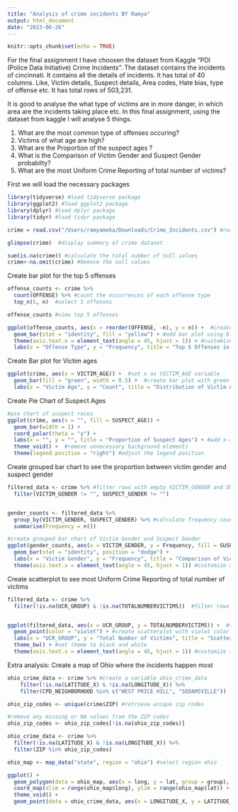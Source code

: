 ```yaml
---
title: "Analysis of crime incidents BY Ramya"
output: html_document
date: "2023-06-26"
---
```


```r
knitr::opts_chunk$set(echo = TRUE)
```

For the final assignment I have choosen the dataset from Kaggle "PDI (Police Data Initiative) Crime Incidents". The dataset contains the incidents of cincinnati. It contains all the details of incidents. It has total of 40 columns. Like, Victim details, Suspect details, Area codes, Hate bias, type of offense etc. It has total rows of 503,231. 

It is good to analyse the what type of victims are in more danger, in which area are the incidents taking place etc. In this final assignment, using the dataset from kaggle I will analyse 5 things. 

1. What are the most common type of offenses occuring?
2. Victims of what age are high?
3. What are the Proportion of the suspect ages ?
4. What is the Comparison of Victim Gender and Suspect Gender probabilty?
5. What are the most Uniform Crime Reporting of total number of victims?

First we will load the necessary packages

```r
library(tidyverse) #load tidyverse package 
library(ggplot2) #load ggplot2 package 
library(dplyr) #load dplyr package 
library(tidyr) #load tidyr package  
```

```r
crime = read.csv("/Users/ramyameka/Downloads/Crime_Incidents.csv") #read CSV file
```

```r
glimpse(crime)  #display summary of crime dataset
```

```r
sum(is.na(crime)) #calculate the total number of null values
crime<-na.omit(crime) #Remove the null values
```


Create bar plot for the top 5 offenses


```r
offense_counts <- crime %>%
  count(OFFENSE) %>% #count the occurrences of each offense type
  top_n(5, n)  #select 5 offenses

offense_counts #view top 5 offenses

ggplot(offense_counts, aes(x = reorder(OFFENSE, -n), y = n)) +  #create ggplot with offense_counts data with x and y variables
  geom_bar(stat = "identity", fill = "yellow") + #add bar plot using blue fill color
  theme(axis.text.x = element_text(angle = 45, hjust = 1)) + #customize x-axis text angle and justification
  labs(x = "Offense Type", y = "Frequency", title = "Top 5 Offenses in Crime Dataset") #add x-axis, y-axis and title labels
```



Create Bar plot for Victim ages 

```r
ggplot(crime, aes(x = VICTIM_AGE)) +  #set x as VICTIM_AGE variable
  geom_bar(fill = "green", width = 0.5) +  #create bar plot with green bars and width 0.5
  labs(x = "Victim Age", y = "Count", title = "Distribution of Victim Ages") #add x-axis, y-axis and title labels
```



Create Pie Chart of Suspect Ages

```r
#pie chart of suspect races
ggplot(crime, aes(x = "", fill = SUSPECT_AGE)) +
  geom_bar(width = 1) +
  coord_polar(theta = "y") +
  labs(x = "", y = "", title = "Proportion of Suspect Ages") + #add x-axis, y-axis and title labels
  theme_void() +  #remove unnecessary background elements
  theme(legend.position = "right") #adjust the legend position
```
  
  
  
Create grouped bar chart to see the proportion between victim gender and suspect gender

```r
filtered_data <- crime %>% #filter rows with empty VICTIM_GENDER and SUSPECT_GENDER
  filter(VICTIM_GENDER != "", SUSPECT_GENDER != "")


gender_counts <- filtered_data %>%
  group_by(VICTIM_GENDER, SUSPECT_GENDER) %>% #calculate frequency counts of Victim Gender and Suspect Gender combinations
  summarise(Frequency = n())

#create grouped bar chart of Victim Gender and Suspect Gender
ggplot(gender_counts, aes(x = VICTIM_GENDER, y = Frequency, fill = SUSPECT_GENDER)) +
  geom_bar(stat = "identity", position = "dodge") +
  labs(x = "Victim Gender", y = "Frequency", title = "Comparison of Victim Gender and Suspect Gender") + #add x-axis, y-axis and title labels
  theme(axis.text.x = element_text(angle = 45, hjust = 1)) #customize x-axis text angle and justification
```



Create scatterplot to see most Uniform Crime Reporting of total number of victims

```r
filtered_data <- crime %>%
  filter(!is.na(UCR_GROUP) & !is.na(TOTALNUMBERVICTIMS))  #filter rows with empty UCR_GROUP and TOTALNUMBERVICTIMS


ggplot(filtered_data, aes(x = UCR_GROUP, y = TOTALNUMBERVICTIMS)) +  #set x-axis as UCR_GROUP and y as TOTALNUMBERVICTIMS
  geom_point(color = "violet") + #create scatterplot with violet color
  labs(x = "UCR_GROUP", y = "Total Number of Victims", title = "Scatterplot of UCR and Total Number of Victims") + #add x-axis, y-axis and title labels
  theme_bw() + #set theme to black and white
  theme(axis.text.x = element_text(angle = 45, hjust = 1)) #customize x-axis text angle and justification
```

Extra analysis: Create a map of Ohio where the incidents happen most

```r
ohio_crime_data <- crime %>% #create a variable ohio_crime_data
    filter(!is.na(LATITUDE_X) & !is.na(LONGITUDE_X)) %>% 
    filter(CPD_NEIGHBORHOOD %in% c("WEST PRICE HILL", "SEDAMSVILLE"))

ohio_zip_codes <- unique(crime$ZIP) #retrieve unique zip codes

#remove any missing or NA values from the ZIP codes
ohio_zip_codes <- ohio_zip_codes[!is.na(ohio_zip_codes)]

ohio_crime_data <- crime %>%
  filter(!is.na(LATITUDE_X) & !is.na(LONGITUDE_X)) %>%
  filter(ZIP %in% ohio_zip_codes)

ohio_map <- map_data("state", region = "ohio") #select region ohio

ggplot() +
  geom_polygon(data = ohio_map, aes(x = long, y = lat, group = group), fill = "lightgray", color = "white") + #fill the map color with lightgray
  coord_map(xlim = range(ohio_map$long), ylim = range(ohio_map$lat)) + 
  theme_void() +
  geom_point(data = ohio_crime_data, aes(x = LONGITUDE_X, y = LATITUDE_X), color = "red", size = 2) #plot the data in red color
```


